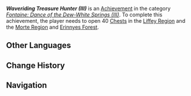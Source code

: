 {{Achievement Infobox
|title        = Waveriding Treasure Hunter (III)
|id           = 80292
|order id     = 268
|category     = Fontaine: Dance of the Dew-White Springs (III)
|description  = Open 40 treasure chests in the [[Morte Region]] and [[Erinnyes Forest]].
|requirements = 
|primogems    = 5
|tracking     = Tracks the amount of chests opened.
|topic        = Chests
|set          = Waveriding Treasure Hunter (III)
|tier         = 1
|tiers_total  = 3
}}
'''''Waveriding Treasure Hunter (III)''''' is an [[Achievement]] in the category ''[[Fontaine: Dance of the Dew-White Springs (III)]]''. To complete this achievement, the player needs to open 40 [[Chest]]s in the [[Liffey Region]] and the [[Morte Region]] and [[Erinnyes Forest]].

==Other Languages==
{{Other Languages|Transclude=Waveriding Treasure Hunter (III)}}

==Change History==
{{Change History|4.2}}

==Navigation==
{{Achievement Navbox}}